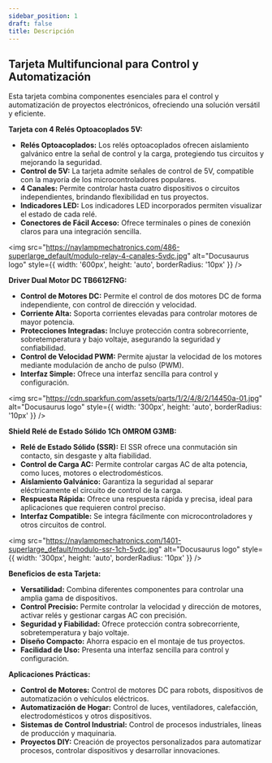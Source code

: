 ```yaml
---
sidebar_position: 1
draft: false
title: Descripción
---
```


## Tarjeta Multifuncional para Control y Automatización

Esta tarjeta combina componentes esenciales para el control y automatización de proyectos electrónicos, ofreciendo una solución versátil y eficiente.

**Tarjeta con 4 Relés Optoacoplados 5V:**

* **Relés Optoacoplados:** Los relés optoacoplados ofrecen aislamiento galvánico entre la señal de control y la carga, protegiendo tus circuitos y mejorando la seguridad.
* **Control de 5V:** La tarjeta admite señales de control de 5V, compatible con la mayoría de los microcontroladores populares.
* **4 Canales:** Permite controlar hasta cuatro dispositivos o circuitos independientes, brindando flexibilidad en tus proyectos.
* **Indicadores LED:** Los indicadores LED incorporados permiten visualizar el estado de cada relé.
* **Conectores de Fácil Acceso:** Ofrece terminales o pines de conexión claros para una integración sencilla.

<img 
  src="https://naylampmechatronics.com/486-superlarge_default/modulo-relay-4-canales-5vdc.jpg" 
  alt="Docusaurus logo" 
  style={{
    width: '600px',
    height: 'auto',
    borderRadius: '10px'
  }}
/>

**Driver Dual Motor DC TB6612FNG:**

* **Control de Motores DC:** Permite el control de dos motores DC de forma independiente, con control de dirección y velocidad.
* **Corriente Alta:** Soporta corrientes elevadas para controlar motores de mayor potencia.
* **Protecciones Integradas:** Incluye protección contra sobrecorriente, sobretemperatura y bajo voltaje, asegurando la seguridad y confiabilidad.
* **Control de Velocidad PWM:** Permite ajustar la velocidad de los motores mediante modulación de ancho de pulso (PWM).
* **Interfaz Simple:** Ofrece una interfaz sencilla para control y configuración.

<img 
  src="https://cdn.sparkfun.com/assets/parts/1/2/4/8/2/14450a-01.jpg" 
  alt="Docusaurus logo" 
  style={{
    width: '300px',
    height: 'auto',
    borderRadius: '10px'
  }}
/>

**Shield Relé de Estado Sólido 1Ch OMROM G3MB:**

* **Relé de Estado Sólido (SSR):** El SSR ofrece una conmutación sin contacto, sin desgaste y alta fiabilidad.
* **Control de Carga AC:** Permite controlar cargas AC de alta potencia, como luces, motores o electrodomésticos.
* **Aislamiento Galvánico:** Garantiza la seguridad al separar eléctricamente el circuito de control de la carga.
* **Respuesta Rápida:** Ofrece una respuesta rápida y precisa, ideal para aplicaciones que requieren control preciso.
* **Interfaz Compatible:** Se integra fácilmente con microcontroladores y otros circuitos de control.

<img 
  src="https://naylampmechatronics.com/1401-superlarge_default/modulo-ssr-1ch-5vdc.jpg" 
  alt="Docusaurus logo" 
  style={{
    width: '300px',
    height: 'auto',
    borderRadius: '10px'
  }}
/>

**Beneficios de esta Tarjeta:**

* **Versatilidad:** Combina diferentes componentes para controlar una amplia gama de dispositivos.
* **Control Precisio:** Permite controlar la velocidad y dirección de motores, activar relés y gestionar cargas AC con precisión.
* **Seguridad y Fiabilidad:** Ofrece protección contra sobrecorriente, sobretemperatura y bajo voltaje.
* **Diseño Compacto:** Ahorra espacio en el montaje de tus proyectos.
* **Facilidad de Uso:** Presenta una interfaz sencilla para control y configuración.

**Aplicaciones Prácticas:**

* **Control de Motores:** Control de motores DC para robots, dispositivos de automatización o vehículos eléctricos.
* **Automatización de Hogar:** Control de luces, ventiladores, calefacción, electrodomésticos y otros dispositivos.
* **Sistemas de Control Industrial:** Control de procesos industriales, líneas de producción y maquinaria.
* **Proyectos DIY:** Creación de proyectos personalizados para automatizar procesos, controlar dispositivos y desarrollar innovaciones.

